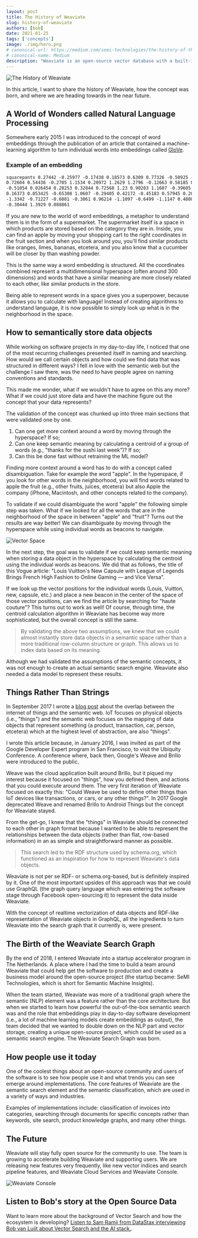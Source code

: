 ```yaml
---
layout: post
title: The History of Weaviate
slug: history-of-weaviate
authors: [bob]
date: 2021-01-25
tags: ['concepts']
image: ./img/hero.png
# canonical-url: https://medium.com/semi-technologies/the-history-of-the-weaviate-vector-search-engine-17a274f36178
# canonical-name: Medium
description: "Weaviate is an open-source vector database with a built-in NLP model called the Contextionary. Learn what makes Weaviate unique."
---
```

![The History of Weaviate](./img/hero.png)

<!-- truncate -->

In this article, I want to share the history of Weaviate, how the concept was born, and where we are heading towards in the near future.

## A World of Wonders called Natural Language Processing
Somewhere early 2015 I was introduced to the concept of word embeddings through the publication of an article that contained a machine-learning algorithm to turn individual words into embeddings called [GloVe](https://nlp.stanford.edu/projects/glove/).

### Example of an embedding

```txt
squarepants 0.27442 -0.25977 -0.17438 0.18573 0.6309 0.77326 -0.50925 -1.8926
0.72604 0.54436 -0.2705 1.1534 0.20972 1.2629 1.2796 -0.12663 0.58185 0.4805
-0.51054 0.026454 0.20253 0.32844 0.72568 1.23 0.90203 1.1607 -0.39605 0.80305
0.16373 0.053425 -0.65308 1.0607 -0.29405 0.42172 -0.45183 0.57945 0.20217
-1.3342 -0.71227 -0.6081 -0.3061 0.96214 -1.1097 -0.6499 -1.1147 0.4808 0.29857
-0.30444 1.3929 0.088861
```

If you are new to the world of word embeddings, a metaphor to understand them is in the form of a supermarket. The supermarket itself is a space in which products are stored based on the category they are in. Inside, you can find an apple by moving your shopping cart to the right coordinates in the fruit section and when you look around you, you'll find similar products like oranges, limes, bananas, etcetera, and you also know that a cucumber will be closer by than washing powder.


This is the same way a word embedding is structured. All the coordinates combined represent a multidimensional hyperspace (often around 300 dimensions) and words that have a similar meaning are more closely related to each other, like similar products in the store.

Being able to represent words in a space gives you a superpower, because it allows you to calculate with language! Instead of creating algorithms to understand language, it is now possible to simply look up what is in the neighborhood in the space.

## How to semantically store data objects
While working on software projects in my day-to-day life, I noticed that one of the most recurring challenges presented itself in naming and searching. How would we call certain objects and how could we find data that was structured in different ways? I fell in love with the semantic web but the challenge I saw there, was the need to have people agree on naming conventions and standards.

This made me wonder, what if we wouldn't have to agree on this any more? What if we could just store data and have the machine figure out the concept that your data represents?

The validation of the concept was chunked up into three main sections that were validated one by one.

1. Can one get more context around a word by moving through the hyperspace? If so;
1. Can one keep semantic meaning by calculating a centroid of a group of words (e.g., "thanks for the sushi last week")? If so;
1. Can this be done fast without retraining the ML model?

Finding more context around a word has to do with a concept called disambiguation. Take for example the word "apple". In the hyperspace, if you look for other words in the neighborhood, you will find words related to apple the fruit (e.g., other fruits, juices, etcetera) but also Apple the company (iPhone, Macintosh, and other concepts related to the company).

To validate if we could disambiguate the word "apple" the following simple step was taken. What if we looked for all the words that are in the neighborhood of the space in between "apple" and "fruit"? Turns out the results are way better! We can disambiguate by moving through the hyperspace while using individual words as beacons to navigate.

![Vector Space](./img/vector-space.jpeg)

In the next step, the goal was to validate if we could keep semantic meaning when storing a data object in the hyperspace by calculating the centroid using the individual words as beacons. We did that as follows, the title of this Vogue article: "Louis Vuitton's New Capsule with League of Legends Brings French High Fashion to Online Gaming — and Vice Versa".

If we look up the vector positions for the individual words (Louis, Vuitton, new, capsule, etc.) and place a new beacon in the center of the space of those vector positions, can we find the article by searching for "haute couture"? This turns out to work as well! Of course, through time, the centroid calculation algorithm in Weaviate has become way more sophisticated, but the overall concept is still the same.

> By validating the above two assumptions, we knew that we could almost instantly store data objects in a semantic space rather than a more traditional row-column structure or graph. This allows us to index data based on its meaning.

Although we had validated the assumptions of the semantic concepts, it was not enough to create an actual semantic search engine. Weaviate also needed a data model to represent these results.

## Things Rather Than Strings
In September 2017 I wrote a [blog post](https://medium.com/bob-van-luijt/semantic-internet-of-things-42811e1ca7a7) about the overlap between the internet of things and the semantic web. IoT focuses on physical objects (i.e., "things") and the semantic web focuses on the mapping of data objects that represent something (a product, transaction, car, person, etcetera) which at the highest level of abstraction, are also "things".

I wrote this article because, in January 2016, I was invited as part of the Google Developer Expert program in San Francisco, to visit the Ubiquity Conference. A conference where, back then, Google's Weave and Brillo were introduced to the public.

Weave was the cloud application built around Brillo, but it piqued my interest because it focused on "things", how you defined them, and actions that you could execute around them. The very first iteration of Weaviate focused on exactly this: "Could Weave be used to define other things than IoT devices like transactions, or cars, or any other things?". In 2017 Google deprecated Weave and renamed Brillo to Android Things but the concept for Weaviate stayed.

From the get-go, I knew that the "things" in Weaviate should be connected to each other in graph format because I wanted to be able to represent the relationships between the data objects (rather than flat, row-based information) in an as simple and straightforward manner as possible.

> This search led to the RDF structure used by schema.org, which functioned as an inspiration for how to represent Weaviate's data objects.

Weaviate is not per se RDF- or schema.org-based, but is definitely inspired by it. One of the most important upsides of this approach was that we could use GraphQL (the graph query language which was entering the software stage through Facebook open-sourcing it) to represent the data inside Weaviate.

With the concept of realtime vectorization of data objects and RDF-like representation of Weaviate objects in GraphQL, all the ingredients to turn Weaviate into the search graph that it currently is, were present.

## The Birth of the Weaviate Search Graph
By the end of 2018, I entered Weaviate into a startup accelerator program in The Netherlands. A place where I had the time to build a team around Weaviate that could help get the software to production and create a business model around the open-source project (the startup became: SeMI Technologies, which is short for Semantic Machine Insights).

When the team started, Weaviate was more of a traditional graph where the semantic (NLP) element was a feature rather than the core architecture. But when we started to learn how powerful the out-of-the-box semantic search was and the role that embeddings play in day-to-day software development (i.e., a lot of machine learning models create embeddings as output), the team decided that we wanted to double down on the NLP part and vector storage, creating a unique open-source project, which could be used as a semantic search engine. The Weaviate Search Graph was born.

## How people use it today
One of the coolest things about an open-source community and users of the software is to see how people use it and what trends you can see emerge around implementations. The core features of Weaviate are the semantic search element and the semantic classification, which are used in a variety of ways and industries.

Examples of implementations include: classification of invoices into categories, searching through documents for specific concepts rather than keywords, site search, product knowledge graphs, and many other things.

## The Future
Weaviate will stay fully open source for the community to use. The team is growing to accelerate building Weaviate and supporting users. We are releasing new features very frequently, like new vector indices and search pipeline features, and Weaviate Cloud Services and Weaviate Console.

![Weaviate Console](./img/weaviate-console.jpeg)

## Listen to Bob's story at the Open Source Data
Want to learn more about the background of Vector Search and how the ecosystem is developing? [Listen to Sam Ramji from DataStax interviewing Bob van Luijt about Vector Search and the AI stack.](https://www.datastax.com/resources/podcast/vector-search-ai-stack-more-bob-van-luijt).



<WhatNext />
